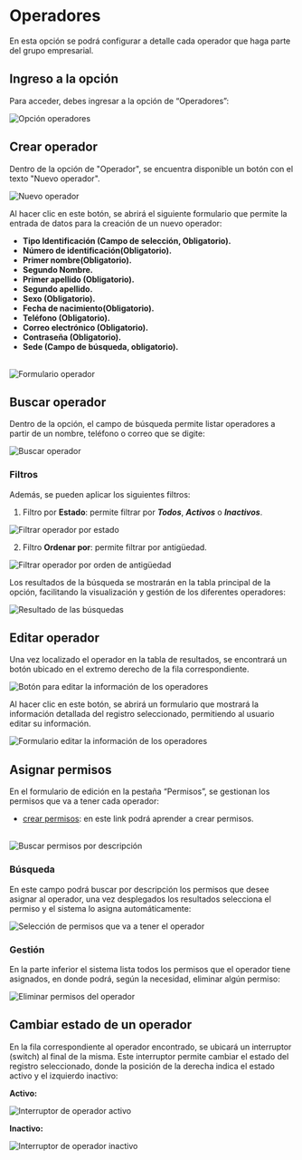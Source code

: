 # Operadores

En esta opción se podrá configurar a detalle cada operador que haga parte del grupo empresarial.

## Ingreso a la opción

Para acceder, debes ingresar a la opción de “Operadores”:
<br />
<div style={{ maxWidth: '700px', margin: '0 auto' }}>
  <img
    src="/opcionOperadores.webp"
    alt="Opción operadores"
    style={{ width: '100%', borderRadius: '8px' }}
  />    
</div>

## Crear operador   

Dentro de la opción de "Operador", se encuentra disponible un botón con el texto "Nuevo operador". 
<br />
<div style={{ maxWidth: '700px', margin: '0 auto' }}>
  <img
    src="/nuevoOperador.webp"
    alt="Nuevo operador"
    style={{ width: '100%', borderRadius: '8px' }}
  />    
</div>

Al hacer clic en este botón, se abrirá el siguiente formulario que permite la entrada de datos para la creación de un nuevo operador:

- **Tipo Identificación (Campo de selección, Obligatorio).**
- **Número de identificación(Obligatorio).**
- **Primer nombre(Obligatorio).**
- **Segundo Nombre.**
- **Primer apellido (Obligatorio).**
- **Segundo apellido.**
- **Sexo (Obligatorio).**
- **Fecha de nacimiento(Obligatorio).**
- **Teléfono (Obligatorio).**
- **Correo electrónico (Obligatorio).**
- **Contraseña (Obligatorio).**
- **Sede (Campo de búsqueda, obligatorio).**

<br />
<div style={{ maxWidth: '700px', margin: '0 auto' }}>
  <img
    src="/formularioOperador.webp"
    alt="Formulario operador"
    style={{ width: '100%', borderRadius: '8px' }}
  />    
</div>

## Buscar operador

Dentro de la opción, el campo de búsqueda permite listar operadores  a partir de un nombre, teléfono o correo que se digite:
<br />
<div style={{ maxWidth: '700px', margin: '0 auto' }}>
  <img
    src="/buscarOperador.webp"
    alt="Buscar operador"
    style={{ width: '100%', borderRadius: '8px' }}
  />    
</div>

### Filtros
Además, se pueden aplicar los siguientes filtros:

1. Filtro por **Estado**: permite filtrar por ***Todos***, ***Activos*** o ***Inactivos***.

<div style={{ maxWidth: '700px', margin: '0 auto' }}>
  <img
    src="/filtrarOperadorEstado.webp"
    alt="Filtrar operador por estado"
    style={{ width: '100%', borderRadius: '8px' }}
  />    
</div>

2. Filtro **Ordenar por**: permite filtrar por antigüedad.

<div style={{ maxWidth: '700px', margin: '0 auto' }}>
  <img
    src="/ordenarPorAntiguedad.webp"
    alt="Filtrar operador por orden de antigüedad"
    style={{ width: '100%', borderRadius: '8px' }}
  />    
</div>

Los resultados de la búsqueda se mostrarán en la tabla principal de la opción, facilitando la visualización y gestión de los diferentes operadores:
<br />
<div style={{ maxWidth: '700px', margin: '0 auto' }}>
  <img
    src="/resultadoBusquedaOperador.webp"
    alt="Resultado de las búsquedas"
    style={{ width: '100%', borderRadius: '8px' }}
  />    
</div>

## Editar operador

Una vez localizado el operador en la tabla de resultados, se encontrará un botón ubicado en el extremo derecho de la fila correspondiente.
<br />
<div style={{ maxWidth: '700px', margin: '0 auto' }}>
  <img
    src="/editarOperador.webp"
    alt="Botón para editar la información de los operadores"
    style={{ width: '100%', borderRadius: '8px' }}
  />    
</div>

Al hacer clic en este botón, se abrirá un formulario que mostrará la información detallada del registro seleccionado, permitiendo al usuario editar su información.
<br />
<div style={{ maxWidth: '700px', margin: '0 auto' }}>
  <img
    src="/formularioEditarOperador.webp"
    alt="Formulario editar la información de los operadores"
    style={{ width: '100%', borderRadius: '8px' }}
  />    
</div>

## Asignar permisos 

En el formulario de edición en la pestaña “Permisos”, se gestionan los permisos que va a tener cada operador:

* [crear permisos](/moduloAdministrador/seguridad/permisos): en este link podrá aprender a crear permisos.

<br />
<div style={{ maxWidth: '500px', margin: '0 auto' }}>
  <img
    src="/buscarPermisos.webp"
    alt="Buscar permisos por descripción"
    style={{ width: '100%', borderRadius: '8px' }}
  />    
</div>

### Búsqueda
En este campo podrá buscar por descripción los permisos que desee asignar al operador, una vez desplegados los resultados selecciona el permiso y el sistema lo asigna automáticamente:
<br />
<div style={{ maxWidth: '500px', margin: '0 auto' }}>
  <img
    src="/seleccionPermisos.webp"
    alt="Selección de permisos que va a tener el operador"
    style={{ width: '100%', borderRadius: '8px' }}
  />    
</div>

### Gestión
En la parte inferior el sistema lista todos los permisos que el operador tiene asignados, en donde podrá, según la necesidad, eliminar algún permiso:
<br />
<div style={{ maxWidth: '500px', margin: '0 auto' }}>
  <img
    src="/eliminarPermiso.webp"
    alt="Eliminar permisos del operador"
    style={{ width: '100%', borderRadius: '8px' }}
  />    
</div>

## Cambiar estado de un operador

En la fila correspondiente al operador encontrado, se ubicará un interruptor (switch) al final de la misma. Este interruptor permite cambiar el estado del registro seleccionado, donde la posición de la derecha indica el estado activo y el izquierdo inactivo:

**Activo:**
<br />
<div style={{ maxWidth: '700px', margin: '0 auto' }}>
  <img
    src="/operadorActivo.webp"
    alt="Interruptor de operador activo"
    style={{ width: '100%', borderRadius: '8px' }}
  />    
</div>

**Inactivo:**
<br />
<div style={{ maxWidth: '700px', margin: '0 auto' }}>
  <img
    src="/operadorInactivo.webp"
    alt="Interruptor de operador inactivo"
    style={{ width: '100%', borderRadius: '8px' }}
  />    
</div>
